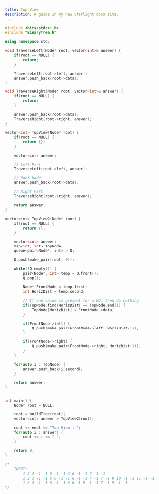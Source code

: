 ```yaml
---
title: Top View
description: A guide in my new Starlight docs site.
---
```


```c++
#include <bits/stdc++.h>
#include "BinaryTree.h"

using namespace std;

void TraverseLeft(Node* root, vector<int>& answer) {
    if(root == NULL) {
        return;
    }

    TraverseLeft(root->left, answer);
    answer.push_back(root->data);
}

void TraverseRight(Node* root, vector<int>& answer) {
    if(root == NULL) {
        return;
    } 

    answer.push_back(root->data);
    TraverseRight(root->right, answer);
}

vector<int> TopView(Node* root) {
    if(root == NULL) {
        return {};
    }

    vector<int> answer;

    // Left Part
    TraverseLeft(root->left, answer);

    // Root Node
    answer.push_back(root->data);

    // Right Part
    TraverseRight(root->right, answer);

    return answer;
}

vector<int> TopView2(Node* root) {
    if(root == NULL) {
        return {};
    }

    vector<int> answer;
    map<int, int> TopNode;
    queue<pair<Node*, int> > Q;

    Q.push(make_pair(root, 0));

    while(!Q.empty()) {
        pair<Node*, int> temp = Q.front();
        Q.pop();

        Node* FrontNode = temp.first;
        int HorizDist = temp.second;

        // If one value is present for a HD, then do nothing
        if(TopNode.find(HorizDist) == TopNode.end()) {
            TopNode[HorizDist] = FrontNode->data;
        }

        if(FrontNode->left) {
            Q.push(make_pair(FrontNode->left, HorizDist-1));
        }

        if(FrontNode->right) {
            Q.push(make_pair(FrontNode->right, HorizDist+1));
        }
    }

    for(auto i : TopNode) {
        answer.push_back(i.second);
    }

    return answer;
}


int main() {
    Node* root = NULL;

    root = buildTree(root);
    vector<int> answer = TopView2(root);

    cout << endl << "Top View : ";
    for(auto i : answer) {
        cout << i << " ";
    }

    return 0;
}

/*
    INPUT:
        1 2 4 -1 -1 5 -1 -1 3 6 -1 -1 7 -1 -1
        1 2 3 -1 -1 5 6 -1 -1 8 -1 -1 4 -1 7 -1 9 10 -1 -1 11 -1 -1
        1 2 4 -1 -1 5 -1 -1 3 6 -1 8 -1 -1 7 -1 9 -1 -1
*/
```